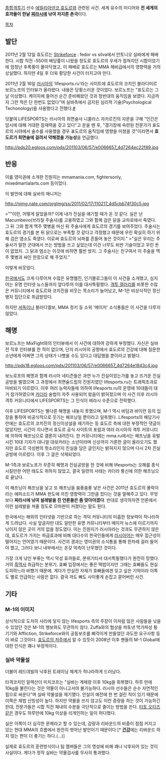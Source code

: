 [[종합격투기]] 선수 [[에밀리아넨코 효도르]]와 관련된 사건. 세계 유수의 미디어와 '''전 세계의 효까들이 한낱 [[찌라시]]에 낚여 저지른 촌극'''이다.

[[목차]]

== 발단 ==
2011년 2월 12일 효도르는 [[Strikeforce]] : fedor vs silva에서 안토니오 실바에게 패배한다. 시합 직전 -550의 배당률이 나왔을 정도로 효도르의 우세가 점쳐지던 시합이었기에 엄청난 후폭풍이 몰아닥쳤고, 이 패배로 효도르는 MMA 헤비급에서의 영향력을 거의 상실했다. 하지만 4일 후 더욱 황당한 사건이 터지고야 만다.

2011년 2월 16일 [[러시아]]의 ‘lifesports.ru’라는 사이트에 효도르의 코치인 블라디미르 보르노프의 인터뷰가 올라왔다. 내용은 당황스러운 것이었다. 보르노프는 "표도르는 그날 이상했다. 케이지에 들어선 순간 준비해왔던 것과 정반대의 움직임을 보였다. 지금까지 그런 적은 단 한번도 없었다"며 실바측에서 금지된 심리적 기술(Psychological Techonology)을 사용했다고 전했다.[http://news.nate.com/view/20110217n16842 #]

덧붙여 LIFESPORTS는 러시아의 최면술사 니콜라스 자카르킨의 자문을 구해 "인간은 암시에 대해 거대한 잠재력을 갖고 있다"고 운을 뗀 후, "경기장에 숙련된 전문가가 표도르의 시야에서 술수를 사용했을 경우 표도르의 움직임에 영향을 미쳤을 것"이라면서 '''효도르가 최면술에 걸려서 약해졌을 가능성'''을 언급했다.

http://pds20.egloos.com/pds/201103/06/57/e0066657_4d7264ec22f89.jpg

== 반응 ==
이를 영미권에 소개한 진원지는 mmamania.com, fightersonly, mixedmartialarts.com 등이었다.

이 발언에 대해 실바의 매니저는

http://nimg.nate.com/orgImg/ss/2011/02/17/110217_4d5cbb74f30c5.jpg

>""이런, 어떻게 알았을까? 이제 내가 진실을 얘기할 때가 온 것 같다. 실은 난 Macumbeiro(브라질 주술사)를 고용하였고 그와 함께 검은 닭을 교차로에서 죽였다. 그 뒤 그와 함게 맥주 몇병을 마신 뒤 주술사에게 효도르의 경기를 보여주었다. 주술사는 효도르의 경기를 본 뒤 닭으로는 부족할 것 같다고 걱정했고 때문에 우린 확실히 하기 위해 검은 염소도 죽였다. 이로써 효도르의 뇌파를 흔들어 놓은 것이지."
>"실은 우리는 주술사가 말한 군대에서 쓰는 방법을 쓰고 싶었는데 이건 너무도 비싼 기술이었고 우린 돈이 없었지. 그 닭과 염소는 이것에 비하면 훨씬 쌌지. 그 주술사는 친구여서 이 주술을 맥주 몇병과 싸인 한장으로 해 주었지."

이렇게 비웃었다. 

[[한국]]에서도 크게 다루어져 수많은 유명웹진, 인기블로그들이 이 사건을 소개했고, 심지어는 유명 인터넷 뉴스들까지 앞다투어 이를 대서특필했다. [[격투 갤러리]]를 비롯한 수많은 커뮤니티에서 효도르와 코치진을 비웃는 목소리가 늘어났고, M-1은 비상식적인 정신병자 집단으로 취급받았다.

하지만 [[셔독]]이나 블러디엘보, MMA 정키 등 소위 '메이저' 소식통들은 이 사건을 다루지 않았다.

== 해명 ==
보르노프는 MixFight와의 인터뷰에서 이 사건에 대하여 강하게 부정했다. 자신은 실바전 직후 인터뷰를 한 적이 없으며, 단지 러시아의 공항에서 효도르의 건강에 대해 질문한 소년에게 어쩌면 그의 상태가 나빴을 수도 있다고 대답했을 뿐이라고 밝혔다.

http://pds18.egloos.com/pds/201103/06/57/e0066657_4d7264e1843c4.jpg

보노로프의 해명과 함께 러시아 네티즌들은 과연 누가 진실이었는가를 놓고 뜨거운 진실공방을 벌였으며 그 과정에서 최면술드립의 진원지였던 lifesports.ru는 트래픽초과로 마비되기 이르렀다. 이후 여러 능력자들에 의하여 lifesports.ru의 운영에 10대들이 대거 참가하였으며 [[카더라]] 술법이 자주 사용되어 왔음이 밝혀졌으며 이 사건 이후 러시아 격투 커뮤니티에서 LIFESPORTS는 그 인식이 찌라시 수준으로 전락했다.

이후 LIFESPORTS는 별다른 해명을 내놓지 못했으며, M-1 역시 바딤과 바이런 등의 입장을 통하여 비공식적으로 웃기는 해프닝일 뿐이라고 일축했다.  Lifesports의 해당기사란에는 효도르의 코치진의 정신이상설을 재기하는 등 효도르 측에 대한 부정적인 댓글이 많았지만, 시간이 지나면서 효도르 공식 사이트의 포럼과 여러 러시아의 격투 커뮤니티에 의하여 해프닝으로 결론이 내려진다. 한 커뮤니티에는 mma.ru에서는 해프닝을 유발시킨 10대 기자가 대니얼 대쉿카라는 소년이라며 신상까지 거론한 글이 올라오기도 했지만 효도르 극성팬의 헛소리인지 진실을 담은 글인지는 밝혀지지 않으며 다시 2차 진실공방에 이르렀다. 이후 그 글은 삭제되었다.

M-1측과 보로노프가 꾸준히 해명과 진실공방을 한 것에 비해 lifesports는 오해를 종식시킬만한 어떤 태도도 취하지 않았고, 결국 일련의 사태는 카더라 통신에 의한 해프닝으로 끝났다.

이 해프닝이 해프닝을 낳고 또 해프닝을 쑴풍쑴풍 낳은 사건은 2011년 효도르의 몰락이라는 에피소드가 MMA 판도에 끼친 영향력이 그만큼 컸다는 것을 말해주고 있다. 무엇보다 '''찌라시에 낚여 설레발을 친 언론들은 좀 맞아야겠다'''. 반대로 생각하자면 언론에서 이런 설레발을 쳐줄 정도로 므마판이 커졌다는 말도 된다. 

한국에서는 해외의 인터넷을 기반으로 하는 격덕 커뮤니티의 미흡한 정보력이 적나라하게 드려났다. 사실 앞글자만 대도 알만한 유명 커뮤니티부터 메이저 뉴스에 이르기까지 낚이지 않은 곳이 거의 없을 정도였다. 이는 진원지가 러시아라는 것과도 무관하지 않은데, 효도르가 가지는 파급효과에 비해 대다수의 한국인들에게 [[러시아어]]는 매우 접근성이 떨어지는 언어였기 때문이다. 사건의 경과는 영미권의 소식통을 통해 한차례 걸러 들어야 했고, 그러다 보니 내부에서는 온갖 억측이 난무했던 것이다.

가장 크게 낚인 부류는 역시 악성 효까들로, 분위기타서 대서특필했다가 완전히 망했다. 거의 [[흑역사]] 취급하는 분위기. 효빠 입장에서는 좋은 떡밥이지만 그때는 효빠들도 현실도피하느라 바빴기 때문에. 게다가 안실전 자체가 효빠들에겐 잊고 싶은 기억이라 이쪽도 별로 언급하는 사람은 없다. 결국 까도 빠도 사이좋게 손잡고 묻어버린 사건.

== 기타 ==
=== M-1의 이미지 ===
상식적으로 도저히 사리에 닿지 않는 lifesports 측의 주장이 이처럼 많은 사람들을 낚을 수 있었던 것은 M-1의 행보와도 무관하지 않다. Zuffa와의 협상을 파토낸 막가파성 튕기기와 Affliction, Strikeforce와의 공동보조를 삐걱이게 만들었던 과도한 요구사항 등이 바로 그것이다. [[효도르의 저주]]에서 알 수 있듯이 2008년 이후 팬들의 M-1 Global에 대한 인식은 꽤나 부정적이다.

=== 실바 약물설 ===
더불어 레드데빌의 낙후된 트레이닝 체계가 적나라하게 드러났다.

타격코치인 알렉산더 미치코프는 "실바는 계체량 이후 10kg을 회복했다. 하루 만에 10kg을 불린다는 것은 약물이 아니고서야 불가능하다. 러시아 선수들은 순수 자연적인 힘으로 싸운다"며 실바 약물설을 제기했다. 안실이 예전에 한 번 걸린 적이 있기 때문에 이쪽은 제법 신빙성이 높다. 하지만 약물을 쓰지 않고도 이런 증량을 하는 것이 가능하긴 한데, 전문가들은 시합 직전 체내의 수분을 극단적으로 줄이는 방법을 쓴다. [[티토 오티즈]]같은 경우도 하루만에 10kg 이상을 리게인하는 일이 허다했다.

실은 이쪽이 더 심각한 문제라고 할 수 있는데, 감량과 리바운드의 비중이 점점 커지고 있는 현대 MMA의 흐름에서 완전히 벗어난 발언이기 때문이다.[* '''[[건강]]'''에는 리바운드 하지 않는 편이 더 좋기는 하다.(…)]

실제로 효도르의 훈련방식이나 팀 멤버들은 그의 명성에 비해 꽤나 낙후되어 있는 것이 사실이다. 게다가 정작 실바는 약물검사를 무사히 통과했다.
